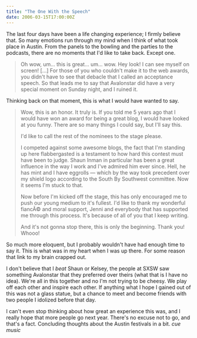 ```yaml
---
title: "The One With the Speech"
date: 2006-03-15T17:00:00Z
---
```


The last four days have been a life changing experience; I firmly believe that. So many emotions run through my mind when I think of what took place in Austin. From the panels to the bowling and the parties to the podcasts, there are no moments that I'd like to take back. Except one.

> Oh wow, um... this is great... um... wow. Hey look! I can see myself on screen! [...]
For those of you who couldn't make it to the web awards, you didn't have to see that debacle that I called an acceptance speech. So that leads me to say that Avalonstar did have a very special moment on Sunday night, and I ruined it.

Thinking back on that moment, this is what I would have wanted to say.

> Wow, this is an honor. It truly is. If you told me 5 years ago that I would have won an award for being a great blog, I would have looked at you funny. There are so many things I could say, but I'll say this.
>
> I'd like to call the rest of the nominees to the stage please.
>
> I competed against some awesome blogs, the fact that I'm standing up here flabbergasted is a testament to how hard this contest must have been to judge. Shaun Inman in particular has been a great influence in the way I work and I've admired him ever since. Hell, he has mint and I have eggrolls — which by the way took precedent over my shield logo according to the South By Southwest committee. Now it seems I'm stuck to that.
>
> Now before I'm kicked off the stage, this has only encouraged me to push our young medium to it's fullest. I'd like to thank my wonderful fiancÃ© and moral support, Jenni and everybody that has supported me through this process. It's because of all of you that I keep writing.
>
> And it's not gonna stop there, this is only the beginning. Thank you! Whooo!

So much more eloquent, but I probably wouldn't have had enough time to say it. This is what was in my heart when I was up there. For some reason that link to my brain crapped out.

I don't believe that I *beat* Shaun or Kelsey, the people at SXSW saw something Avalonstar that they preferred over theirs (what that is I have no idea). We're all in this together and no I'm not trying to be cheesy. We play off each other and inspire each other. If anything what I hope I gained out of this was not a glass statue, but a chance to meet and become friends with two people I idolized before that day.

I can't even stop thinking about how great an experience this was, and I really hope that more people go next year. There's no excuse not to go, and that's a fact. Concluding thoughts about the Austin festivals in a bit. *cue music*
